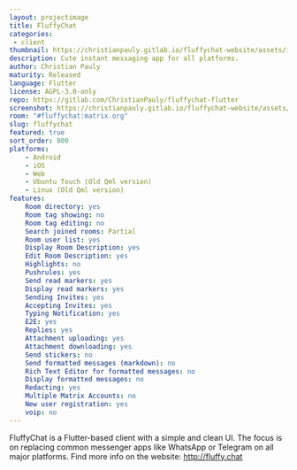 ```yaml
---
layout: projectimage
title: FluffyChat
categories: 
 - client
thumbnail: https://christianpauly.gitlab.io/fluffychat-website/assets/images/screenshot.png
description: Cute instant messaging app for all platforms.
author: Christian Pauly
maturity: Released
language: Flutter
license: AGPL-3.0-only
repo: https://gitlab.com/ChristianPauly/fluffychat-flutter
screenshot: https://christianpauly.gitlab.io/fluffychat-website/assets/images/screenshot.png
room: "#fluffychat:matrix.org"
slug: fluffychat
featured: true
sort_order: 800
platforms:
    - Android
    - iOS
    - Web
    - Ubuntu Touch (Old Qml version)
    - Linux (Old Qml version)
features:
    Room directory: yes
    Room tag showing: no
    Room tag editing: no
    Search joined rooms: Partial
    Room user list: yes
    Display Room Description: yes
    Edit Room Description: yes
    Highlights: no
    Pushrules: yes
    Send read markers: yes
    Display read markers: yes
    Sending Invites: yes
    Accepting Invites: yes
    Typing Notification: yes
    E2E: yes
    Replies: yes
    Attachment uploading: yes
    Attachment downloading: yes
    Send stickers: no
    Send formatted messages (markdown): no
    Rich Text Editor for formatted messages: no
    Display formatted messages: no
    Redacting: yes
    Multiple Matrix Accounts: no
    New user registration: yes
    voip: no
---
```


FluffyChat is a Flutter-based client with a simple and clean UI. The focus is on replacing common messenger apps like WhatsApp or Telegram on all major platforms. Find more info on the website: <http://fluffy.chat>
